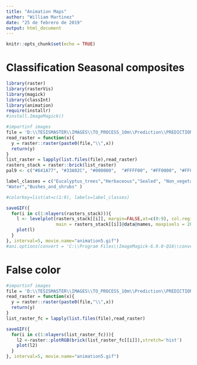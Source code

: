 ```yaml
---
title: "Animation Maps"
author: "William Martinez"
date: "25 de febrero de 2019"
output: html_document
---
```


```r
knitr::opts_chunk$set(echo = TRUE)
```

# Classification Seasonal composites

```r
library(raster)
library(rasterVis)
library(magick)
library(classInt)
library(animation)
require(installr)
#install.ImageMagick()

#importinf images
file = 'D:\\TESISMASTER\\IMAGES\\TO_PROCESS_10m\\Prediction\\PREDICTION\\COMP20\\Predictions'
read_raster = function(x){
  y = raster::raster(paste0(file,"\\",x))
  return(y)
}
list_raster = lapply(list.files(file),read_raster)
rasters_stack = raster::brick(list_raster)
pal9 <- c("#641A77", "#33A02C", "#000000",  "#FFFF00", "#FF0000", "#FF00FF","#000046" , "#A6CEE3","#800000")

label_classes = c("Eucalyptus_trees","Herbaceous","Sealed", "Non_vegetated","Holm_and_Cork_Trees","Coniferous_trees", "Wetlands",
"Water","Bushes_and_shrubs" )

#colorkey=list(at=c(1:9), labels=label_classes)

saveGIF({
  for(i in c(1:nlayers(rasters_stack))){
    l <- levelplot(rasters_stack[[i]], margin=FALSE,at=c(0:9), col.regions = pal9,
                   main = rasters_stack[[i]]@data@names, maxpixels = 20e5)
    plot(l)
  }
}, interval=5, movie.name="animation5.gif")
#ani.options(convert = 'C:\\Program Files\\ImageMagick-6.9.0-Q16\\convert.exe')
```


# False color

```r
#importinf images
file = 'D:\\TESISMASTER\\IMAGES\\TO_PROCESS_10m\\Prediction\\PREDICTION\\COMP20\\Compositions'
read_raster = function(x){
  y = raster::raster(paste0(file,"\\",x))
  return(y)
}
list_raster_fc = lapply(list.files(file),read_raster)

saveGIF({
  for(i in c(1:nlayers(list_raster_fc))){
    l2 <-raster::plotRGB(brick(list_raster_fc[[i]]),stretch='hist')
    plot(l2)
  }
}, interval=5, movie.name="animation5.gif")
```




